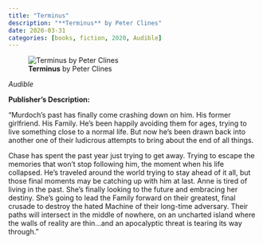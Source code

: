 ```yaml
---
title: "Terminus"
description: "**Terminus** by Peter Clines"
date: 2020-03-31
categories: [books, fiction, 2020, Audible]
---
```

![**Terminus** by Peter Clines](terminus.jpg){fig-align="left"}

*Audible*

**Publisher's Description:**

"Murdoch’s past has finally come crashing down on him. His former girlfriend. His Family. He’s been happily avoiding them for ages, trying to live something close to a normal life. But now he’s been drawn back into another one of their ludicrous attempts to bring about the end of all things.

Chase has spent the past year just trying to get away. Trying to escape the memories that won’t stop following him, the moment when his life collapsed. He’s traveled around the world trying to stay ahead of it all, but those final moments may be catching up with him at last.
Anne is tired of living in the past. She’s finally looking to the future and embracing her destiny. She’s going to lead the Family forward on their greatest, final crusade to destroy the hated Machine of their long-time adversary.
Their paths will intersect in the middle of nowhere, on an uncharted island where the walls of reality are thin...and an apocalyptic threat is tearing its way through."